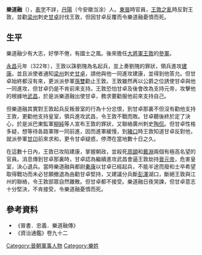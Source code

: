 '''樂道融'''（{{bd|？||322年|catIdx=L}}），[[表字|表字]]不詳，[[丹陽|丹陽]]（今安徽当涂）人。[[東晉|東晉]]時官員，[[王敦之亂|王敦之亂]]時反對王敦，並勸[[梁州|梁州]]刺史[[甘卓|甘卓]]討伐王敦，但因甘卓反覆而令樂道融憂憤而死。

== 生平 ==
樂道融少有大志，好學不倦，有國士之風。後來擔任[[大將軍|大將軍]][[王敦|王敦]]的[[參軍|參軍]]。

[[永昌_(東晉)|永昌]]元年（322年），王敦以誅劉隗為名起兵，並上奏劉隗的罪狀，領兵進攻[[建康|建康]]。並且派使者通知[[梁州|梁州]]刺史[[甘卓|甘卓]]，請他與他一同進攻建康，並得到他答允。但甘卓始終都沒有來，更派派參軍[[孫雙|孫雙]]勸止王敦。王敦雖然再以公爵之位誘使甘卓與他一同進攻，但甘卓仍是不肯前來支持。王敦恐怕甘卓及後會改為支持元帝，攻擊他的根據地[[鄂州|武昌]]，於是派樂道融出使甘卓，務求要勸服他前來支持自己。

但樂道融其實對王敦起兵反叛晉室的行為十分忿恨，到甘卓那裏不但沒有勸他支持王敦，更勸他支持皇室，領兵進攻武昌，令王敦不戰而敗。甘卓聽後終於定了決心，於是派巴東監軍[[柳純|柳純]]等人宣布王敦的罪狀，又聯絡廣州刺史[[陶侃|陶侃]]。但甘卓性格多疑，想等待各路軍隊一同前進，因而進軍緩慢，到[[豬口|豬口]]時王敦知道甘卓反對他，就派參軍[[甘卬|甘卬]]前來求和，更令甘卓疑惑，停滯在當地數十日之久。

在這數十日內，王敦已攻陷建康，掌握朝政，並殺死[[周顗|周顗]]和[[戴淵|戴淵]]兩個有極高名望的官員。消息傳到甘卓那裏時，甘卓認為繼續進攻武昌會逼王敦劫持[[晉元帝|晉元帝]]，危害皇室，決心退兵。當時樂道融與都尉[[秦康|秦康]]以甘卓已經起兵，不能半途而廢和士卒希望取得戰功而未必甘願撤退為由勸甘卓堅持，又建議分兵斷[[彭澤|彭澤]]湖口，斷絕王敦與江州的聯絡，令王敦部眾自然離散。但甘卓都不接受。樂道融日夜哭諫，但甘卓意志十分堅決，不肯接受，令樂道融憂憤而死。

== 參考資料 ==
*《晉書．忠義．樂道融傳》
*《資治通鑑》卷九十二

[[Category:晉朝軍事人物|Category:晉朝軍事人物]]
[[Category:樂姓|Category:樂姓]]